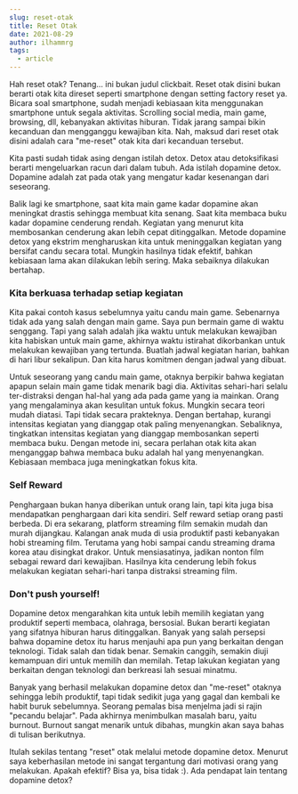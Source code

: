 ```yaml
---
slug: reset-otak
title: Reset Otak
date: 2021-08-29
author: ilhammrg
tags: 
  - article
---
```

Hah reset otak? Tenang... ini bukan judul clickbait. Reset otak disini bukan berarti otak kita direset seperti smartphone dengan setting factory reset ya. Bicara soal smartphone, sudah menjadi kebiasaan kita menggunakan smartphone untuk segala aktivitas. Scrolling social media, main game, browsing, dll, kebanyakan aktivitas hiburan. Tidak jarang sampai bikin kecanduan dan mengganggu kewajiban kita. Nah, maksud dari reset otak disini adalah cara "me-reset" otak kita dari kecanduan tersebut.  

Kita pasti sudah tidak asing dengan istilah detox. Detox atau detoksifikasi berarti mengeluarkan racun dari dalam tubuh. Ada istilah dopamine detox. Dopamine adalah zat pada otak yang mengatur kadar kesenangan dari seseorang. 

Balik lagi ke smartphone, saat kita main game kadar dopamine akan meningkat drastis sehingga membuat kita senang. Saat kita membaca buku kadar dopamine cenderung rendah. Kegiatan yang menurut kita membosankan cenderung akan lebih cepat ditinggalkan. Metode dopamine detox yang ekstrim mengharuskan kita untuk meninggalkan kegiatan yang bersifat candu secara total. Mungkin hasilnya tidak efektif, bahkan kebiasaan lama akan dilakukan lebih sering. Maka sebaiknya dilakukan bertahap.

### Kita berkuasa terhadap setiap kegiatan

Kita pakai contoh kasus sebelumnya yaitu candu main game. Sebenarnya tidak ada yang salah dengan main game. Saya pun bermain game di waktu senggang. Tapi yang salah adalah jika waktu untuk melakukan kewajiban kita habiskan untuk main game, akhirnya waktu istirahat dikorbankan untuk melakukan kewajiban yang tertunda. Buatlah jadwal kegiatan harian, bahkan di hari libur sekalipun. Dan kita harus komitmen dengan jadwal yang dibuat.

Untuk seseorang yang candu main game, otaknya berpikir bahwa kegiatan apapun selain main game tidak menarik bagi dia. Aktivitas sehari-hari selalu ter-distraksi dengan hal-hal yang ada pada game yang ia mainkan. Orang yang mengalaminya akan kesulitan untuk fokus. Mungkin secara teori mudah diatasi. Tapi tidak secara prakteknya. Dengan bertahap, kurangi intensitas kegiatan yang dianggap otak paling menyenangkan. Sebaliknya, tingkatkan intensitas kegiatan yang dianggap membosankan seperti membaca buku. Dengan metode ini, secara perlahan otak kita akan menganggap bahwa membaca buku adalah hal yang menyenangkan. Kebiasaan membaca juga meningkatkan fokus kita.

### Self Reward

Penghargaan bukan hanya diberikan untuk orang lain, tapi kita juga bisa mendapatkan penghargaan dari kita sendiri. Self reward setiap orang pasti berbeda. Di era sekarang, platform streaming film semakin mudah dan murah dijangkau. Kalangan anak muda di usia produktif pasti kebanyakan hobi streaming film. Terutama yang hobi sampai candu streaming drama korea atau disingkat drakor. Untuk mensiasatinya, jadikan nonton film sebagai reward dari kewajiban. Hasilnya kita cenderung lebih fokus melakukan kegiatan sehari-hari tanpa distraksi streaming film.

### Don't push yourself!

Dopamine detox mengarahkan kita untuk lebih memilih kegiatan yang produktif seperti membaca, olahraga, bersosial. Bukan berarti kegiatan yang sifatnya hiburan harus ditinggalkan. Banyak yang salah persepsi bahwa dopamine detox itu harus menjauhi apa pun yang berkaitan dengan teknologi. Tidak salah dan tidak benar. Semakin canggih, semakin diuji kemampuan diri untuk memilih dan memilah. Tetap lakukan kegiatan yang berkaitan dengan teknologi dan berkreasi lah sesuai minatmu.

Banyak yang berhasil melakukan dopamine detox dan "me-reset" otaknya sehingga lebih produktif, tapi tidak sedikit juga yang gagal dan kembali ke habit buruk sebelumnya. Seorang pemalas bisa menjelma jadi si rajin "pecandu belajar". Pada akhirnya menimbulkan masalah baru, yaitu burnout. Burnout sangat menarik untuk dibahas, mungkin akan saya bahas di tulisan berikutnya.

Itulah sekilas tentang "reset" otak melalui metode dopamine detox. Menurut saya keberhasilan metode ini sangat tergantung dari motivasi orang yang melakukan. Apakah efektif? Bisa ya, bisa tidak :). Ada pendapat lain tentang dopamine detox?
